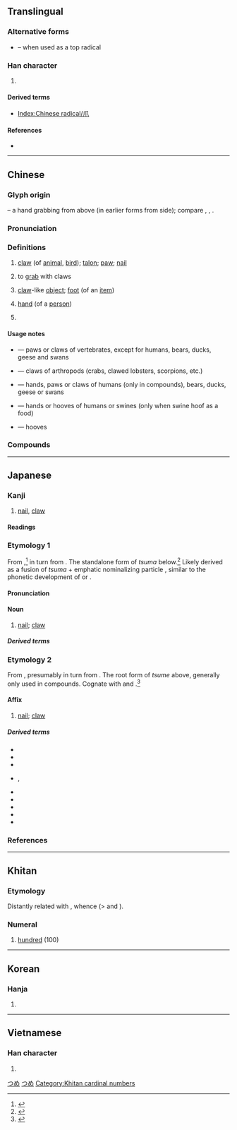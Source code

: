 {{also|爫|瓜|手|寸}}
{{character info/new}}
==Translingual==
{{stroke order|type=animate}}

===Alternative forms===
* {{l|mul|爫}} – when used as a top radical

===Han character===
{{Han char|rn=87|rad=爪|as=00|sn=4|four=72230|canj=HLO|ids=⿸𠂆⿰丨乀}}

# {{mul-kangxi radical-def}}

====Derived terms====
* [[Index:Chinese radical/爪]]

====References====
* {{Han ref|kx=0688.260|dkj=19653|dj=1101.120|hdz=32030.010|uh=722A|ud=29226|bh=A4F6|bd=42230}}

----

==Chinese==
{{zh-forms|alt=㕚-ancient}}

===Glyph origin===
{{Han etym}}
{{liushu|p}} – a hand grabbing from above (in earlier forms from side); compare {{zh-l|*手}}, {{zh-l|*寸}}, {{zh-l|*九}}.

===Pronunciation===
{{zh-pron
|m=zhuǎ,zhǎo,er=y,1nb=vernacular,2nb=literary
|m_note=zhuǎ - “claw; claw-like object”
|m-s=zao3
|c=zaau2
|h=pfs=cháu
|mn=ml:cháu/qz,xm,zz:chiáu/qz:liáu/tp,xm:niáu/kh,zz:jiáu
|mn_note=cháu - literary; chiáu/liáu/niáu/jiáu - vernacular
|mn-t=riao2/riou2
|mn-t_note=riao2 - Shantou; riou2 - Chaozhou
|w=2tsau
|mc=y
|oc=y
|cat=n,pn
}}

===Definitions===
{{zh-hanzi}}

# [[claw]] (of [[animal]], [[bird]]); [[talon]]; [[paw]]; [[nail]]
# {{lb|zh|Hakka}} to [[grab]] with claws
# [[claw]]-like [[object]]; [[foot]] (of an [[item]])
# {{lb|zh|derogatory|or|humorous}} [[hand]] (of a [[person]])
# {{surname|zh}}

====Usage notes====
* {{zh-l|爪}} ― paws or claws of vertebrates, except for humans, bears, ducks, geese and swans
* {{zh-l|鉗}} ― claws of arthropods (crabs, clawed lobsters, scorpions, etc.)
* {{zh-l|掌}} ― hands, paws or claws of humans (only in compounds), bears, ducks, geese or swans
* {{zh-l|手}} ― hands or hooves of humans or swines (only when swine hoof as a food)
* {{zh-l|蹄}} ― hooves

===Compounds===
{{zh-der|爪甲|爪枯|爪哇|爪牙|爪印|鳳爪|雞爪|爪子|爪兒|爪尖兒|八爪魚|冰爪|心膂爪牙|張牙舞爪|展爪|一鱗一爪|一鱗半爪|爪哇島|爪尋|爪牙官|片鱗半爪|手爪|爪角|爪哇族|爪甲點金|祿山之爪|爪牙吏|爪士|爪袖|爪牙之將|爪哇人|爪蹄類|爪老|狗爪子|犬牙鷹爪|牙爪|爪痕|爪牙之士|爪哇國|熱爪哇|握拳透爪|探爪兒|東鱗西爪|鷹爪|虎爪拳|舞爪張牙|虎爪豆|龍爪槐|雞爪釘|龍爪書|能牙利爪|鱗爪|魔爪|鷹爪毛兒|鷹爪功|鵰心雁爪|鴻爪|鳥爪|鱉爪|龍爪|飛鴻雪爪|雪泥鴻爪|通眉長爪|鋸牙鉤爪|鉤爪鋸牙|繫爪|鉤爪|爪字頭}}

----

==Japanese==

===Kanji===
{{ja-kanji|grade=|rs=爪00}}

# [[nail]], [[claw]]

====Readings====
{{ja-readings
|goon=しょう<せう
|kanon=そう<さう
|kun=つめ-, つま-
}}

===Etymology 1===
{{wikipedia|lang=ja}}
{{ja-kanjitab|yomi=k|つめ}}

From {{inh|ja|ojp|sort=つめ|-}},<ref name="KDJ">{{R:Kokugo Dai Jiten}}</ref> in turn from {{inh|ja|jpx-pro|sort=つめ|*tumay}}.  The standalone form of ''tsuma'' below.<ref name="KDJ">{{R:Kokugo Dai Jiten}}</ref>  Likely derived as a fusion of ''tsuma'' + emphatic nominalizing particle {{ja-r|い}}, similar to the phonetic development of {{m|ja|目|tr=me|pos=from ''ma'' + ''i''}} or {{m|ja|神|tr=kami|pos=from ''kamu'' + ''i''}}.  

====Pronunciation====
{{ja-pron|yomi=k|つめ|acc=0|acc_ref=DJR}}

====Noun====
{{ja-noun|つめ}}

# [[nail]]; [[claw]]

=====Derived terms=====
{{der3|ja
| {{ja-r|鷹の爪|たか の つめ}}
}}

===Etymology 2===
{{ja-kanjitab|yomi=k|つま}}

From {{inh|ja|ojp|sort=つま|-}}, presumably in turn from {{inh|ja|jpx-pro|sort=つま|*tuma}}.  The root form of ''tsume'' above, generally only used in compounds.  Cognate with {{m|ja|端|tr=tsuma||[[edge]], [[side]] of something}} and {{m|ja|妻|tr=tsuma||[[wife]]|pos=original sense of “[[spouse]]”}}.<ref name="KDJ">{{R:Kokugo Dai Jiten}}</ref>

====Affix====
{{ja-pos|affix|つま}}

# {{lb|ja|only in compounds}} [[nail]]; [[claw]]

=====Derived terms=====
{{der-top}}
* {{ja-r|爪%音|つま%おと|the sound of a [[stringed instrument]] when [[pluck]]ed with a [[pick]] or [[plectrum]]; the [[sound]] of a [[horse]]'s [[hoofbeat]]}}
* {{ja-r|爪%弾く|つま%びく|to [[pluck]] with one's [[fingernail]], such as a [[stringed instrument]]}}
* {{ja-r|爪%折る|つま%おる|to [[pick]] or [[break]] something off with one's [[fingernail]]s}}
* {{ja-r|爪%隠|つま%かくし|rom=-}}, {{ja-r|爪%隠し|つま%かくし|[[hiding]] one's [[claw]]s; a kind of ''[[zōri]]'' [[grass]] [[sandal]], where the front end extends and folds over the tops of the [[toe]]s}}
* {{ja-r|爪%先|つま%さき|[[tiptoe]]}}
* {{ja-r|摘まむ|つまむ|to [[pinch]]; to [[pick at]]; to [[pick up|pick]] something [[pick up|up]] with the [[tip]]s of one's [[finger]]s}}
* {{ja-r|摘む|つむ|to [[pick up|pick]] something [[pick up|up]] with the [[tip]]s of one's [[finger]]s; to [[snip]] the [[tip]] off of something}}
* {{ja-r|躓く|つまずく|to [[stumble]]}}
* {{ja-r|爪%楊%枝|つま% よう%じ|a small [[toothpick]]}}
{{der-bottom}}

===References===
<references />

[[Category:Japanese basic words|つめ]]
[[Category:ja:Anatomy|つめ]]

----

==Khitan==

===Etymology===
Distantly related with {{cog|xgn-pro|*jaxun||hundred}}, whence {{cog|cmg|ᠵᠠᠭᠤᠨ}} (> {{cog|mn|зуу}} and {{cog|dta|jau}}).

===Numeral===
{{head|zkt|numeral|tr=jau}}

# [[hundred]] (100)

[[Category:Khitan cardinal numbers]]

----

==Korean==

===Hanja===
{{ko-hanja|hangeul=조|eumhun=|rv=jo|mr=cho|y=co}}

# {{rfdef|ko|sort=爪00}}

----

==Vietnamese==

===Han character===
{{vi-hantu|[[trảo]], [[trẩu]], [[vuốt]], [[trảu]]|rs=爪00}}

# {{rfdef|vi|sort=爪00}}

[[Category:CJKV radicals| ]]